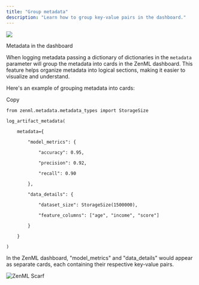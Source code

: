 ```yaml
---
title: "Group metadata"
description: "Learn how to group key-value pairs in the dashboard."
---
```


![](/images/how-to/track-metrics-metadata/files%2Fv0%2Fb%2Fgitbook-x-prod.appspot.com%2Fo%2Fspaces%252FSXceRPgF1t4PqY7HbePb%252Fuploads%252Fgit-blob-799b57a828f6f9125c3f4071e19e8b2eed9b358d%252Fmetadata-in-dashboard.png)

Metadata in the dashboard

When logging metadata passing a dictionary of dictionaries in the `metadata` parameter will group the metadata into cards in the ZenML dashboard. This feature helps organize metadata into logical sections, making it easier to visualize and understand.

Here's an example of grouping metadata into cards:

Copy

```
from zenml.metadata.metadata_types import StorageSize

log_artifact_metadata(

    metadata={

        "model_metrics": {

            "accuracy": 0.95,

            "precision": 0.92,

            "recall": 0.90

        },

        "data_details": {

            "dataset_size": StorageSize(1500000),

            "feature_columns": ["age", "income", "score"]

        }

    }

)
```

In the ZenML dashboard, "model\_metrics" and "data\_details" would appear as separate cards, each containing their respective key-value pairs.

![ZenML Scarf](/images/how-to/track-metrics-metadata)